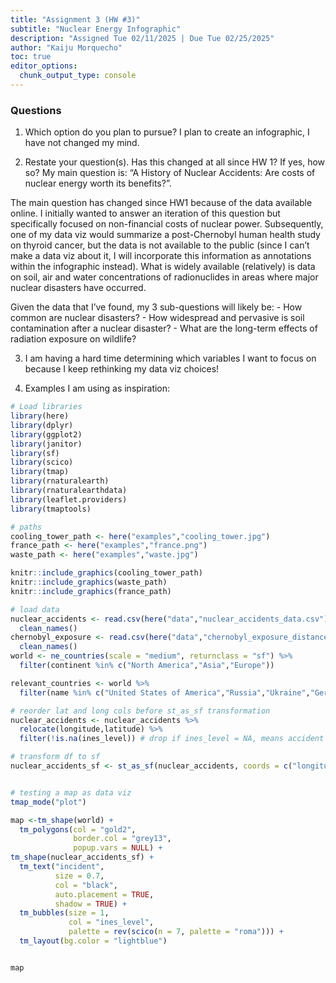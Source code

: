 ```yaml
---
title: "Assignment 3 (HW #3)"
subtitle: "Nuclear Energy Infographic"
description: "Assigned Tue 02/11/2025 | Due Tue 02/25/2025"
author: "Kaiju Morquecho"
toc: true
editor_options: 
  chunk_output_type: console
---
```


### Questions

1. Which option do you plan to pursue? 
I plan to create an infographic, I have not changed my mind.

2. Restate your question(s). Has this changed at all since HW 1? If yes, how so? 
My main question is: "A History of Nuclear Accidents: Are costs of nuclear energy worth its benefits?".

The main question has changed since HW1 because of the data available online. I initially wanted to answer an iteration of this question but specifically focused on non-financial costs of nuclear power. Subsequently, one of my data viz would summarize a post-Chernobyl human health study on thyroid cancer, but the data is not available to the public (since I can't make a data viz about it, I will incorporate this information as annotations within the infographic instead). What is widely available (relatively) is data on soil, air and water concentrations of radionuclides in areas where major nuclear disasters have occurred. 

Given the data that I've found, my 3 sub-questions will likely be:
- How common are nuclear disasters?
- How widespread and pervasive is soil contamination after a nuclear disaster? 
- What are the long-term effects of radiation exposure on wildlife? 


3. I am having a hard time determining which variables I want to focus on because I keep rethinking my data viz choices!

4. Examples I am using as inspiration: 
```r
# Load libraries 
library(here)
library(dplyr) 
library(ggplot2)
library(janitor)
library(sf)
library(scico)
library(tmap)
library(rnaturalearth)
library(rnaturalearthdata)
library(leaflet.providers)
library(tmaptools)
```

```r
# paths 
cooling_tower_path <- here("examples","cooling_tower.jpg")
france_path <- here("examples","france.png")
waste_path <- here("examples","waste.jpg")

knitr::include_graphics(cooling_tower_path)
knitr::include_graphics(waste_path)
knitr::include_graphics(france_path)
```

```r
# load data
nuclear_accidents <- read.csv(here("data","nuclear_accidents_data.csv")) %>%
  clean_names() 
chernobyl_exposure <- read.csv(here("data","chernobyl_exposure_distance.csv")) %>%
  clean_names()
world <- ne_countries(scale = "medium", returnclass = "sf") %>%
  filter(continent %in% c("North America","Asia","Europe"))

relevant_countries <- world %>% 
  filter(name %in% c("United States of America","Russia","Ukraine","Germany","Switzerland","Czechia","Sweden","Japan","Hungary","France","Spain"))


```

```r
# reorder lat and long cols before st_as_sf transformation
nuclear_accidents <- nuclear_accidents %>%
  relocate(longitude,latitude) %>%
  filter(!is.na(ines_level)) # drop if ines_level = NA, means accident too small to have level assigned

# transform df to sf
nuclear_accidents_sf <- st_as_sf(nuclear_accidents, coords = c("longitude", "latitude"), crs = 4326)



```

```r

# testing a map as data viz
tmap_mode("plot") 

map <-tm_shape(world) +
  tm_polygons(col = "gold2",
              border.col = "grey13",
              popup.vars = NULL) +
tm_shape(nuclear_accidents_sf) +
  tm_text("incident",
          size = 0.7, 
          col = "black",
          auto.placement = TRUE,
          shadow = TRUE) +
  tm_bubbles(size = 1,
             col = "ines_level",
             palette = rev(scico(n = 7, palette = "roma"))) +
  tm_layout(bg.color = "lightblue")


map
  
```















